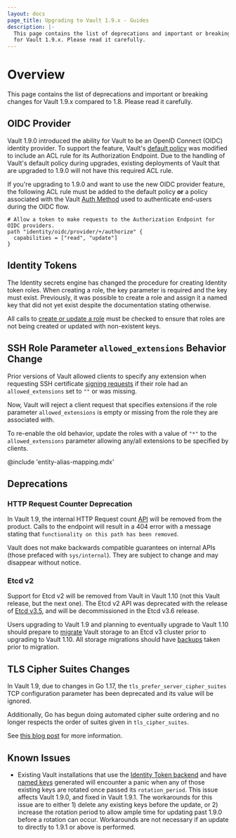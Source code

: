 ```yaml
---
layout: docs
page_title: Upgrading to Vault 1.9.x - Guides
description: |-
  This page contains the list of deprecations and important or breaking changes
  for Vault 1.9.x. Please read it carefully.
---
```


# Overview

This page contains the list of deprecations and important or breaking changes
for Vault 1.9.x compared to 1.8. Please read it carefully.

## OIDC Provider

Vault 1.9.0 introduced the ability for Vault to be an OpenID Connect (OIDC) identity
provider. To support the feature, Vault's [default policy](https://www.vaultproject.io/docs/concepts/policies#default-policy)
was modified to include an ACL rule for its Authorization Endpoint. Due to the handling
of Vault's default policy during upgrades, existing deployments of Vault that are upgraded
to 1.9.0 will not have this required ACL rule.

If you're upgrading to 1.9.0 and want to use the new OIDC provider feature, the following
ACL rule must be added to the default policy **or** a policy associated with the Vault
[Auth Method](https://www.vaultproject.io/docs/auth) used to authenticate end-users during
the OIDC flow.

```hcl
# Allow a token to make requests to the Authorization Endpoint for OIDC providers.
path "identity/oidc/provider/+/authorize" {
  capabilities = ["read", "update"]
}
```

## Identity Tokens

The Identity secrets engine has changed the procedure for creating Identity
token roles. When creating a role, the key parameter is required and the key
must exist. Previously, it was possible to create a role and assign it a named
key that did not yet exist despite the documentation stating otherwise.

All calls to [create or update a role](https://www.vaultproject.io/api/secret/identity/tokens#create-or-update-a-role)
must be checked to ensure that roles are not being created or updated with
non-existent keys.

## SSH Role Parameter `allowed_extensions` Behavior Change

Prior versions of Vault allowed clients to specify any extension when requesting
SSH certificate [signing requests](https://www.vaultproject.io/api/secret/ssh#sign-ssh-key)
if their role had an `allowed_extensions` set to `""` or was missing.

Now, Vault will reject a client request that specifies extensions if the role
parameter `allowed_extensions` is empty or missing from the role they are
associated with.

To re-enable the old behavior, update the roles with a value
of `"*"` to the `allowed_extensions` parameter allowing any/all extensions to be
specified by clients.

@include 'entity-alias-mapping.mdx'

## Deprecations

### HTTP Request Counter Deprecation

In Vault 1.9, the internal HTTP Request count
[API](https://www.vaultproject.io/api-docs/system/internal-counters#http-requests)
will be removed from the product. Calls to the endpoint will result in a 404
error with a message stating that `functionality on this path has been removed`.

Vault does not make backwards compatible guarantees on internal APIs (those
prefaced with `sys/internal`). They are subject to change and may disappear
without notice.

### Etcd v2

Support for Etcd v2 will be removed from Vault in Vault 1.10 (not this Vault
release, but the next one). The Etcd v2 API
was deprecated with the release of [Etcd
v3.5](https://etcd.io/blog/2021/announcing-etcd-3.5/), and will be
decommissioned in the Etcd v3.6 release.

Users upgrading to Vault 1.9 and planning to eventually upgrade to Vault 1.10
should prepare to [migrate](/docs/commands/operator/migrate) Vault storage to
an Etcd v3 cluster prior to upgrading to Vault 1.10. All storage migrations
should have [backups](/docs/concepts/storage#backing-up-vault-s-persisted-data)
taken prior to migration.

## TLS Cipher Suites Changes

In Vault 1.9, due to changes in Go 1.17, the `tls_prefer_server_cipher_suites`
TCP configuration parameter has been deprecated and its value will be ignored.

Additionally, Go has begun doing automated cipher suite ordering and no longer
respects the order of suites given in `tls_cipher_suites`.

See [this blog post](https://go.dev/blog/tls-cipher-suites) for more information.

## Known Issues
- Existing Vault installations that use the [Identity Token
backend](/api-docs/secret/identity/tokens) and have [named
keys](/api-docs/secret/identity/tokens#create-a-named-key) generated will
encounter a panic when any of those existing keys are rotated once passed its
`rotation_period`. This issue affects Vault 1.9.0, and fixed in Vault 1.9.1. The
workarounds for this issue are to either 1) delete any existing keys before the
update, or 2) increase the rotation period to allow ample time for updating past
1.9.0 before a rotation can occur. Workarounds are not necessary if an update to
directly to 1.9.1 or above is performed.
